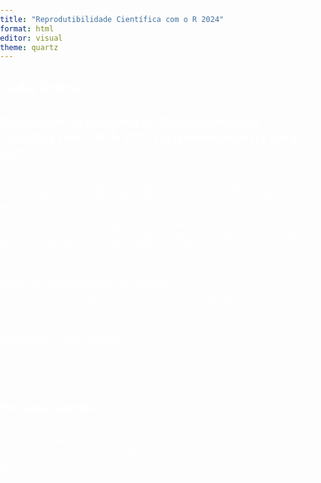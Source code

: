 ```yaml
---
title: "Reprodutibilidade Científica com o R 2024"
format: html
editor: visual
theme: quartz
---
```


## Giulia Terlecki

## Repositório da disciplina de Reprodutibilidade Científica com o R do PPG em Ambientometria Furg 2024

Este é um repositório produzido na disciplina "Reprodutibilidade de Resultados Cientificos com o R" - Programa de Pós-graduação em Ambientometria da Universidade Federal de Rio Grande - FURG - que propõe a divulgação de métodos e resultados científicos em páginas online de acesso público.

Dentro deste repositório estão páginas, criadas como forma de avaliação da disciplina, relacionadas a diversos temas, principalmente a meu projeto de doutorado pelo Programa de Pós-graduação em Oceanografia Biológica da FURG.

<a href="pagina1_EcologiaTroficaDeTubaroes.html"style= "color: white;">Ecologia Trofica De Tubaroes</a>

<a href="Métodos de Identificação de Estoques Pesqueiros.html"style= "color: white;">Métodos de Identificação de Estoques Pesqueiros</a>

<a href="Marcadores Químicos na Identificação de Estoques Pesqueiros.html"style= "color: white;">Análises Elementares e Isotópicas na Identificação de Estoques Pesqueiros</a>

<a href="TestesdeInsercoes.html"style= "color: white;">Vértebras para Análises</a>

<a href="pptquartoDocGiulia.html"style= "color: white;">Apresentação projeto de doutorado</a>

<a href="ArtigoElsevier.Rmd"style= "color: white;">Artigo Lampris</a>

!{imagembonita}(caminho.css)

```{=html}
<style>
        body {
            background-image: url('https://encrypted-tbn0.gstatic.com/images?q=tbn:ANd9GcR5a5yV00isAjA9ssyqhoYWgleewVZbxjd5Iw&s');
            background-size: cover;
            background-position: center;
            background-repeat: no-repeat;
            background-attachment: fixed;
            margin: 0;
            padding: 0;
            font-family: Times New Roman, sans-serif;
            color: white;
        }

        .content {
            position: relative;
            width: 100%;
            margin: 0 auto;
            padding: 20px;
            background-color: rgba(0, 0, 0, 0.0); /* Fundo semitransparente */
            border-radius: 10px;
        }
    </style>
```

## Próximas tarefas

Tarefa 1 - Pagina HTML   
Tarefa 2 - Apresentação Revalsjs- SEMANA QUE VEM  
Tarefa 3 - Criar artigo PDF (pacote Rticles)  

Shiny - webapp

